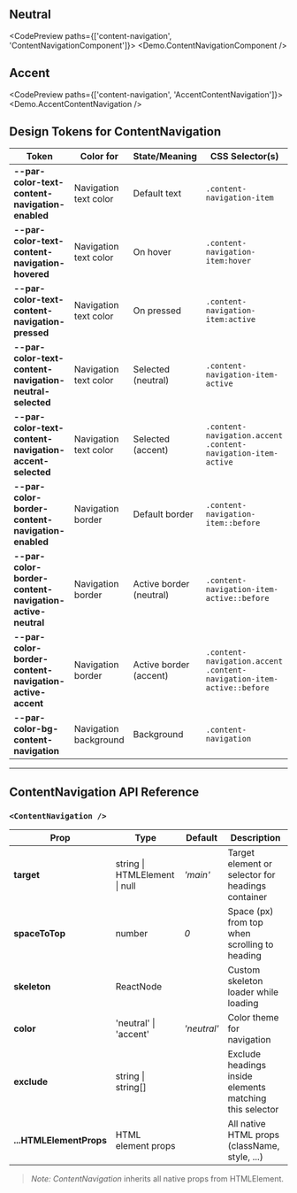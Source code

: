 
## Neutral

<CodePreview paths={['content-navigation', 'ContentNavigationComponent']}>
  <Demo.ContentNavigationComponent />
</CodePreview>

## Accent

<CodePreview paths={['content-navigation', 'AccentContentNavigation']}>
  <Demo.AccentContentNavigation />
</CodePreview>

## Design Tokens for ContentNavigation

| **Token**                                                | **Color for**         | **State/Meaning**       | **CSS Selector(s)**                                                  |
| -------------------------------------------------------- | --------------------- | ----------------------- | -------------------------------------------------------------------- |
| **--par-color-text-content-navigation-enabled**          | Navigation text color | Default text            | `.content-navigation-item`                                           |
| **--par-color-text-content-navigation-hovered**          | Navigation text color | On hover                | `.content-navigation-item:hover`                                     |
| **--par-color-text-content-navigation-pressed**          | Navigation text color | On pressed              | `.content-navigation-item:active`                                    |
| **--par-color-text-content-navigation-neutral-selected** | Navigation text color | Selected (neutral)      | `.content-navigation-item-active`                                    |
| **--par-color-text-content-navigation-accent-selected**  | Navigation text color | Selected (accent)       | `.content-navigation.accent .content-navigation-item-active`         |
| **--par-color-border-content-navigation-enabled**        | Navigation border     | Default border          | `.content-navigation-item::before`                                   |
| **--par-color-border-content-navigation-active-neutral** | Navigation border     | Active border (neutral) | `.content-navigation-item-active::before`                            |
| **--par-color-border-content-navigation-active-accent**  | Navigation border     | Active border (accent)  | `.content-navigation.accent .content-navigation-item-active::before` |
| **--par-color-bg-content-navigation**                    | Navigation background | Background              | `.content-navigation`                                                |

---

## ContentNavigation API Reference

### `<ContentNavigation />`

| **Prop**                | **Type**                      | **Default** | **Description**                                         |
| ----------------------- | ----------------------------- | ----------- | ------------------------------------------------------- |
| **target**              | string \| HTMLElement \| null | _'main'_    | Target element or selector for headings container       |
| **spaceToTop**          | number                        | _0_         | Space (px) from top when scrolling to heading           |
| **skeleton**            | ReactNode                     |             | Custom skeleton loader while loading                    |
| **color**               | 'neutral' \| 'accent'         | _'neutral'_ | Color theme for navigation                              |
| **exclude**             | string \| string[]            |             | Exclude headings inside elements matching this selector |
| **...HTMLElementProps** | HTML element props            |             | All native HTML props (className, style, ...)           |

> _Note:_ _ContentNavigation_ inherits all native props from HTMLElement.
